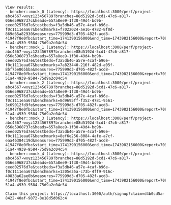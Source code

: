 ```
View results:
- bencher::mock_0 (Latency): https://localhost:3000/perf/project-abc4567-wxyz123456789?branches=88d5192d-5cd1-47c6-a817-056e5968737c&heads=657a8ee9-1f30-49d4-bd9b-ceed02576d7e&testbeds=f3a5db46-a57e-4caf-b96e-f0c1111eaa67&benchmarks=f7022024-ae16-4782-8f0d-869d65a82930&measures=775999d3-d705-482f-acd8-41947f8e0fbc&start_time=1741390156000&end_time=1743982156000&report=709d3476-51a4-4939-9584-75d9a2c04c54
- bencher::mock_1 (Latency): https://localhost:3000/perf/project-abc4567-wxyz123456789?branches=88d5192d-5cd1-47c6-a817-056e5968737c&heads=657a8ee9-1f30-49d4-bd9b-ceed02576d7e&testbeds=f3a5db46-a57e-4caf-b96e-f0c1111eaa67&benchmarks=7a823440-216f-482d-a05f-8bf75e865bba&measures=775999d3-d705-482f-acd8-41947f8e0fbc&start_time=1741390156000&end_time=1743982156000&report=709d3476-51a4-4939-9584-75d9a2c04c54
- bencher::mock_2 (Latency): https://localhost:3000/perf/project-abc4567-wxyz123456789?branches=88d5192d-5cd1-47c6-a817-056e5968737c&heads=657a8ee9-1f30-49d4-bd9b-ceed02576d7e&testbeds=f3a5db46-a57e-4caf-b96e-f0c1111eaa67&benchmarks=8d9695ff-f352-4781-9561-3c69012fd9fe&measures=775999d3-d705-482f-acd8-41947f8e0fbc&start_time=1741390156000&end_time=1743982156000&report=709d3476-51a4-4939-9584-75d9a2c04c54
- bencher::mock_3 (Latency): https://localhost:3000/perf/project-abc4567-wxyz123456789?branches=88d5192d-5cd1-47c6-a817-056e5968737c&heads=657a8ee9-1f30-49d4-bd9b-ceed02576d7e&testbeds=f3a5db46-a57e-4caf-b96e-f0c1111eaa67&benchmarks=8ef6e256-8084-4afe-a7cf-eaa46384c19d&measures=775999d3-d705-482f-acd8-41947f8e0fbc&start_time=1741390156000&end_time=1743982156000&report=709d3476-51a4-4939-9584-75d9a2c04c54
- bencher::mock_4 (Latency): https://localhost:3000/perf/project-abc4567-wxyz123456789?branches=88d5192d-5cd1-47c6-a817-056e5968737c&heads=657a8ee9-1f30-49d4-bd9b-ceed02576d7e&testbeds=f3a5db46-a57e-4caf-b96e-f0c1111eaa67&benchmarks=1205e35a-c73b-4ff9-916c-40838a62ae0b&measures=775999d3-d705-482f-acd8-41947f8e0fbc&start_time=1741390156000&end_time=1743982156000&report=709d3476-51a4-4939-9584-75d9a2c04c54

Claim this project: https://localhost:3000/auth/signup?claim=d4b0cd5a-8422-40af-9872-8e18d5d062c4
```
